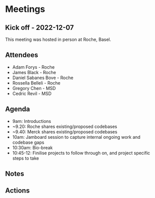 # Meetings {.unnumbered}

## Kick off - 2022-12-07

This meeting was hosted in person at Roche, Basel.

:::{.callout-note icon=false}

## Attendees

* Adam Forys - Roche
* James Black - Roche
* Daniel Sabanes Bove - Roche
* Rossella Belleli - Roche
* Gregory Chen - MSD
* Cedric Revil - MSD
:::

:::{.callout-tip icon=false}

## Agenda

* 9am: Introductions 
* ~9.20: Roche shares existing/proposed codebases
* ~9.40: Merck shares existing/proposed codebases
* 10am: Jamboard session to capture internal ongoing work and codebase gaps
* 10:30am: Bio-break
* 10:45-12: Finilise projects to follow through on, and project specific steps to take

:::

## Notes  

## Actions 

